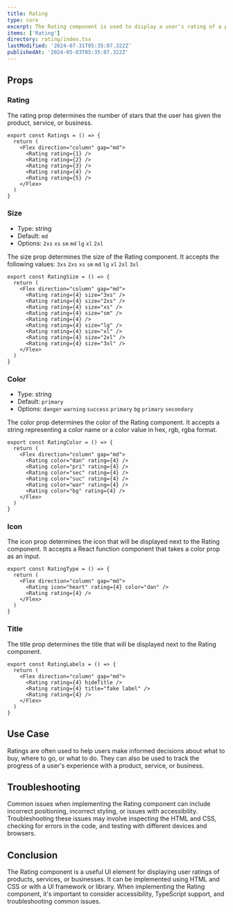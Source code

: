 ```yaml
---
title: Rating
type: core
excerpt: The Rating component is used to display a user's rating of a product, service, or business.
items: ['Rating']
directory: rating/index.tsx
lastModified: '2024-07-31T05:35:07.322Z'
publishedAt: '2024-05-03T05:35:07.322Z'
---
```


## Props

### Rating

The rating prop determines the number of stars that the user has given the product, service, or business.

<RatingRating />

```tsx showLineNumbers title="Rating.tsx"
export const Ratings = () => {
  return (
    <Flex direction="column" gap="md">
      <Rating rating={1} />
      <Rating rating={2} />
      <Rating rating={3} />
      <Rating rating={4} />
      <Rating rating={5} />
    </Flex>
  )
}
```

### Size

- Type: string
- Default: `md`
- Options: `2xs` `xs` `sm` `md` `lg` `xl` `2xl`

The size prop determines the size of the Rating component. It accepts the following values: `3xs` `2xs` `xs` `sm` `md` `lg` `xl` `2xl` `3xl`

<RatingSizes />

```tsx showLineNumbers title="Rating.tsx"
export const RatingSize = () => {
  return (
    <Flex direction="column" gap="md">
      <Rating rating={4} size="3xs" />
      <Rating rating={4} size="2xs" />
      <Rating rating={4} size="xs" />
      <Rating rating={4} size="sm" />
      <Rating rating={4} />
      <Rating rating={4} size="lg" />
      <Rating rating={4} size="xl" />
      <Rating rating={4} size="2xl" />
      <Rating rating={4} size="3xl" />
    </Flex>
  )
}
```

### Color

- Type: string
- Default: `primary`
- Options: `danger` `warning` `success` `primary` `bg` `primary` `secondary`

The color prop determines the color of the Rating component. It accepts a string representing a color name or a color value in hex, rgb, rgba format.

<RatingColors />

```tsx showLineNumbers title="Rating.tsx"
export const RatingColor = () => {
  return (
    <Flex direction="column" gap="md">
      <Rating color="dan" rating={4} />
      <Rating color="pri" rating={4} />
      <Rating color="sec" rating={4} />
      <Rating color="suc" rating={4} />
      <Rating color="war" rating={4} />
      <Rating color="bg" rating={4} />
    </Flex>
  )
}
```

### Icon

The icon prop determines the icon that will be displayed next to the Rating component. It accepts a React function component that takes a color prop as an input.

<RatingIcon />

```tsx showLineNumbers title="Rating.tsx"
export const RatingType = () => {
  return (
    <Flex direction="column" gap="md">
      <Rating icon="heart" rating={4} color="dan" />
      <Rating rating={4} />
    </Flex>
  )
}
```

### Title

The title prop determines the title that will be displayed next to the Rating component.

<RatingTitle />

```tsx showLineNumbers title="Rating.tsx"
export const RatingLabels = () => {
  return (
    <Flex direction="column" gap="md">
      <Rating rating={4} hideTitle />
      <Rating rating={4} title="fake label" />
      <Rating rating={4} />
    </Flex>
  )
}
```

## Use Case

Ratings are often used to help users make informed decisions about what to buy, where to go, or what to do. They can also be used to track the progress of a user's experience with a product, service, or business.

## Troubleshooting

Common issues when implementing the Rating component can include incorrect positioning, incorrect styling, or issues with accessibility. Troubleshooting these issues may involve inspecting the HTML and CSS, checking for errors in the code, and testing with different devices and browsers.

## Conclusion

The Rating component is a useful UI element for displaying user ratings of products, services, or businesses. It can be implemented using HTML and CSS or with a UI framework or library. When implementing the Rating component, it's important to consider accessibility, TypeScript support, and troubleshooting common issues.
